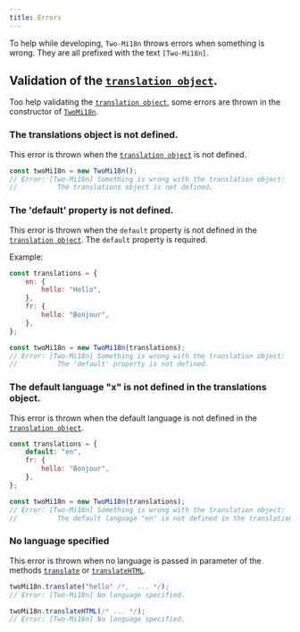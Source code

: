 ```yaml
---
title: Errors
---
```


To help while developing, `Two-Mi18n` throws errors when something is wrong.
They are all prefixed with the text `[Two-Mi18n]`.

## Validation of the [`translation object`](/usages/initialization#the-translations-object).

Too help validating the [`translation object`](/usages/initialization#the-translations-object), some errors are thrown in the constructor of [`TwoMi18n`](/usages/initialization#the-twomi18n-object).

### The translations object is not defined.

This error is thrown when the [`translation object`](/usages/initialization#the-translations-object) is not defined.

```js
const twoMi18n = new TwoMi18n();
// Error: [Two-Mi18n] Something is wrong with the translation object:
//          The translations object is not defined.
```

### The 'default' property is not defined.

This error is thrown when the `default` property is not defined in the [`translation object`](/usages/initialization#the-translations-object).
The `default` property is required.

Example:

```js
const translations = {
	en: {
		hello: "Hello",
	},
	fr: {
		hello: "Bonjour",
	},
};

const twoMi18n = new TwoMi18n(translations);
// Error: [Two-Mi18n] Something is wrong with the translation object:
//          The 'default' property is not defined.
```

### The default language "x" is not defined in the translations object.

This error is thrown when the default language is not defined in the [`translation object`](/usages/initialization#the-translations-object).

```js
const translations = {
	default: "en",
	fr: {
		hello: "Bonjour",
	},
};

const twoMi18n = new TwoMi18n(translations);
// Error: [Two-Mi18n] Something is wrong with the translation object:
//          The default language "en" is not defined in the translations object.
```

### No language specified

This error is thrown when no language is passed in parameter of the methods [`translate`](/usages/translate) or [`translateHTML`](/usages/translate-html).

```js
twoMi18n.translate("hello" /*,  ... */);
// Error: [Two-Mi18n] No language specified.

twoMi18n.translateHTML(/* ... */);
// Error: [Two-Mi18n] No language specified.
```
